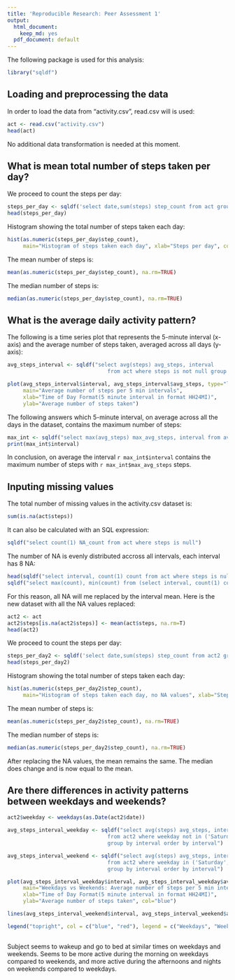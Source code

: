 ```yaml
---
title: 'Reproducible Research: Peer Assessment 1'
output:
  html_document:
    keep_md: yes
  pdf_document: default
---
```


The following package is used for this analysis:

```r
library("sqldf")
```

## Loading and preprocessing the data

In order to load the data from "activity.csv", read.csv will is used:

```r
act <- read.csv("activity.csv")
head(act)
```

No additional data transformation is needed at this moment.

## What is mean total number of steps taken per day?

We proceed to count the steps per day:

```r
steps_per_day <- sqldf('select date,sum(steps) step_count from act group by date order by date')
head(steps_per_day)
```

Histogram showing the total number of steps taken each day:

```r
hist(as.numeric(steps_per_day$step_count), 
     main="Histogram of steps taken each day", xlab="Steps per day", col="red", breaks=30)
```

The mean number of steps is:

```r
mean(as.numeric(steps_per_day$step_count), na.rm=TRUE)
```

The median number of steps is:

```r
median(as.numeric(steps_per_day$step_count), na.rm=TRUE)
```

## What is the average daily activity pattern?

The following is a time series plot that represents the 5-minute interval (x-axis) and the average number of steps taken, averaged across all days (y-axis):

```r
avg_steps_interval <- sqldf("select avg(steps) avg_steps, interval 
                                from act where steps is not null group by interval order by interval")

plot(avg_steps_interval$interval, avg_steps_interval$avg_steps, type="l", 
     main="Average number of steps per 5 min intervals", 
     xlab="Time of Day Format(5 minute interval in format HH24MI)", 
     ylab="Average number of steps taken")
```

The following answers which 5-minute interval, on average across all the days in the dataset, contains the maximum number of steps:

```r
max_int <- sqldf("select max(avg_steps) max_avg_steps, interval from avg_steps_interval")
print(max_int$interval)
```

In conclusion, on average the interval `r max_int$interval` contains the maximum number of steps with `r max_int$max_avg_steps` steps.

## Inputing missing values

The total number of missing values in the activity.csv dataset is:

```r
sum(is.na(act$steps))
```

It can also be calculated with an SQL expression:

```r
sqldf("select count(1) NA_count from act where steps is null")
```

The number of NA is evenly distributed accross all intervals, each interval has 8 NA:
```r
head(sqldf("select interval, count(1) count from act where steps is null group by interval order by 2 desc"))
sqldf("select max(count), min(count) from (select interval, count(1) count from act where steps is null group by interval)")
```

For this reason, all NA will me replaced by the interval mean. Here is the new dataset with all the NA values replaced:
```r
act2 <- act
act2$steps[is.na(act2$steps)] <- mean(act$steps, na.rm=T)
head(act2)
```

We proceed to count the steps per day:

```r
steps_per_day2 <- sqldf('select date,sum(steps) step_count from act2 group by date order by date')
head(steps_per_day2)
```

Histogram showing the total number of steps taken each day:

```r
hist(as.numeric(steps_per_day2$step_count), 
     main="Histogram of steps taken each day, no NA values", xlab="Steps per day", col="blue", breaks=30)
```

The mean number of steps is:

```r
mean(as.numeric(steps_per_day2$step_count), na.rm=TRUE)
```

The median number of steps is:

```r
median(as.numeric(steps_per_day2$step_count), na.rm=TRUE)
```

After replacing the NA values, the mean remains the same. The median does change and is now equal to the mean.


## Are there differences in activity patterns between weekdays and weekends?

```r
act2$weekday <- weekdays(as.Date(act2$date))

avg_steps_interval_weekday <- sqldf("select avg(steps) avg_steps, interval 
                                from act2 where weekday not in ('Saturday','Sunday') 
                                group by interval order by interval")

avg_steps_interval_weekend <- sqldf("select avg(steps) avg_steps, interval 
                                from act2 where weekday in ('Saturday','Sunday') 
                                group by interval order by interval")

plot(avg_steps_interval_weekday$interval, avg_steps_interval_weekday$avg_steps, type="l", 
     main="Weekdays vs Weekends: Average number of steps per 5 min intervals", 
     xlab="Time of Day Format(5 minute interval in format HH24MI)", 
     ylab="Average number of steps taken", col="blue")

lines(avg_steps_interval_weekend$interval, avg_steps_interval_weekend$avg_steps, type="l", col="red")

legend("topright", col = c("blue", "red"), legend = c("Weekdays", "Weekends"), lty=c(1,1), cex=1)
        

```

Subject seems to wakeup and go to bed at similar times on weekdays and weekends. Seems to be more active during the morning on weekdays compared to weekends, and more active during the afternoons and nights on weekends compared to weekdays.
